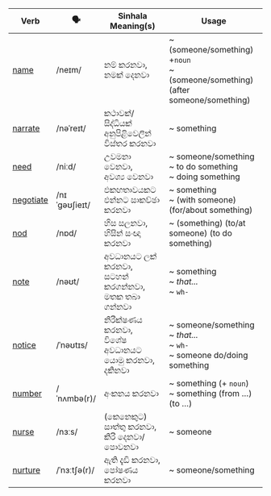 | Verb      | 🗣️             | Sinhala Meaning(s)                          | Usage                             |
| --------- | ------------- | ------------------------------------------- | --------------------------------------------- |
| <a href="/essential-verbs/n/examples#name">name</a>      | /neɪm/        | නම් කරනවා,<br/>නමක් දෙනවා                         | ~ (someone/something) +`noun`<br/>~ (someone/something) (after someone/something)  |
| <a href="/essential-verbs/n/examples#narrate">narrate</a>   | /nəˈreɪt/     | කථාවක්/සිද්ධියක් අනුපිළිවෙලින් විස්තර කරනවා                | ~ something                                         |
| <a href="/essential-verbs/n/examples#need">need</a>      | /niːd/        | උවමනා වෙනවා,<br/>අවශ්‍ය වෙනවා                          | ~ someone/something<br/>~ to do something<br/>~ doing something         |
| <a href="/essential-verbs/n/examples#negotiate">negotiate</a> | /nɪˈɡəʊʃieɪt/ | එකඟතාවයකට එන්නට සාකච්ඡා කරනවා                     | ~ something<br/>~ (with someone) (for/about something)            |
| <a href="/essential-verbs/n/examples#nod">nod</a>       | /nɒd/         | හිස සලනවා,<br/>හිසින් සංඥා කරනවා                     | ~ (something) (to/at someone) (to do something)                |
| <a href="/essential-verbs/n/examples#note">note</a>      | /nəʊt/        | අවධානයට ලක් කරනවා,<br/>සටහන් කරගන්නවා,<br/>මතක තබා ගන්නවා | ~ something<br/>~ *that...*<br/>~ `wh-`                    |
| <a href="/essential-verbs/n/examples#notice">notice</a>    | /ˈnəʊtɪs/     | නිරීක්ෂණය කරනවා,<br/>විශේෂ අවධානයට යොමු කරනවා,<br/>දකිනවා       | ~ someone/something<br/>~ *that...*<br/>~ `wh-`<br/>~ someone do/doing something |
| <a href="/essential-verbs/n/examples#number">number</a>    | /ˈnʌmbə(r)/   | අංකනය කරනවා                                   | ~ something (+ `noun`)<br/>~ something (from …) (to …)        |
| <a href="/essential-verbs/n/examples#nurse">nurse</a>     | /nɜːs/        | (කෙනෙකුට)<br/>සාත්තු කරනවා,<br/>කිරි දෙනවා/පොවනවා          | ~ someone                                          |
| <a href="/essential-verbs/n/examples#nurture">nurture</a>   | /ˈnɜːtʃə(r)/  | ඇති දැඩි කරනවා,<br/>පෝෂණය කරනවා                       | ~ someone/something                                      |